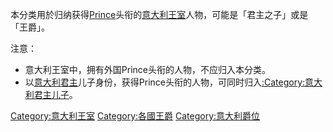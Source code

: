 本分类用於归纳获得[[Prince|Prince]]头衔的[[意大利王室|意大利王室]]人物，可能是「君主之子」或是「王爵」。

注意：
*意大利王室中，拥有外国Prince头衔的人物，不应归入本分类。
*以[[意大利君主|意大利君主]]儿子身份，获得Prince头衔的人物，可同时归入[[:Category:意大利君主儿子|:Category:意大利君主儿子]]。

{{DEFAULTSORT:I}}
[[Category:意大利王室|Category:意大利王室]]
[[Category:各國王爵|Category:各國王爵]]
[[Category:意大利爵位|Category:意大利爵位]]